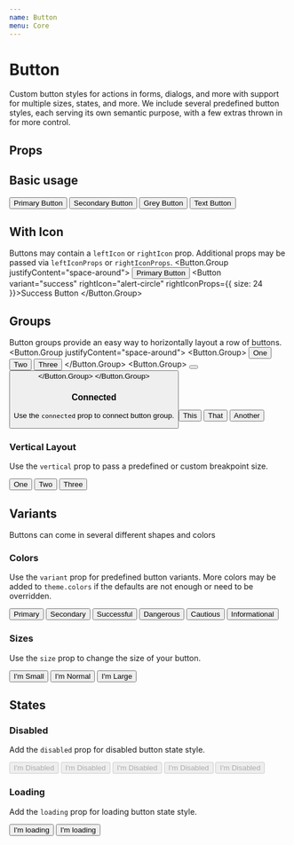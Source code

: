 ```yaml
---
name: Button
menu: Core
---
```



# Button

Custom button styles for actions in forms, dialogs, and more with support for multiple sizes, states, and more. We include several predefined button styles, each serving its own semantic purpose, with a few extras thrown in for more control.

## Props

<PropsTable of={Button} />

## Basic usage

<Playground>
  <Button.Group justifyContent="space-around">
    <Button>Primary Button</Button>
    <Button variant="secondary">Secondary Button</Button>
    <Button variant="grey">Grey Button</Button>
    <Button variant="primaryText">Text Button</Button>
  </Button.Group>
</Playground>

## With Icon

Buttons may contain a `leftIcon` or `rightIcon` prop. Additional props may be passed via `leftIconProps` or `rightIconProps`.
<Playground>
  <Button.Group justifyContent="space-around">
    <Button leftIcon="alert">Primary Button</Button>
    <Button variant="success" rightIcon="alert-circle" rightIconProps={{ size: 24 }}>Success Button</Button>
  </Button.Group>
</Playground>

## Groups

Button groups provide an easy way to horizontally layout a row of buttons.
<Playground>
  <Button.Group justifyContent="space-around">
    <Button.Group>
      <Button>One</Button>
      <Button>Two</Button>
      <Button variant="secondary">Three</Button>
    </Button.Group>
    <Button.Group>
      <Button leftIcon="alert" />
      <Button variant="secondary" leftIcon="alert-circle" />
    </Button.Group>
  </Button.Group>
</Playground>

### Connected

Use the `connected` prop to connect button group.

<Playground>
    <Button.Group connected justifyContent="center">
      <Button>This</Button>
      <Button>That</Button>
      <Button variant="secondary">Another</Button>
    </Button.Group>
</Playground>

### Vertical Layout

Use the `vertical` prop to pass a predefined or custom breakpoint size.

<Playground>
  <Button.Group vertical="md">
    <Button>One</Button>
    <Button>Two</Button>
    <Button variant="secondary">Three</Button>
  </Button.Group>
</Playground>

## Variants

Buttons can come in several different shapes and colors

### Colors

Use the `variant` prop for predefined button variants. More colors may be added to `theme.colors` if the defaults are not enough or need to be overridden.

<Playground>
   <Button.Group justifyContent="space-around">
    <Button variant="primary">Primary</Button>
    <Button variant="secondary">Secondary</Button>
    <Button variant="success">Successful</Button>
    <Button variant="danger">Dangerous</Button>
    <Button variant="warning">Cautious</Button>
    <Button variant="grey">Informational</Button>
  </Button.Group>
</Playground>

### Sizes

Use the `size` prop to change the size of your button.

<Playground>
  <Button.Group justifyContent="space-around">
    <Button size="sm">I'm Small</Button>
    <Button>I'm Normal</Button>
    <Button size="lg">I'm Large</Button>
  </Button.Group>
</Playground>

## States

### Disabled

Add the `disabled` prop for disabled button state style.

<Playground>
  <Button.Group justifyContent="space-around">
    <Button disabled>I'm Disabled</Button>
    <Button variant="secondary" disabled>I'm Disabled</Button>
    <Button variant="grey" disabled>I'm Disabled</Button>
    <Button variant="success" disabled>I'm Disabled</Button>
    <Button variant="danger" disabled>I'm Disabled</Button>
  </Button.Group>
</Playground>

### Loading

Add the `loading` prop for loading button state style.

<Playground>
  <Button.Group justifyContent="space-around">
    <Button loading>I'm loading</Button>
    <Button loading variant="secondary">I'm loading</Button>
  </Button.Group>
</Playground>
